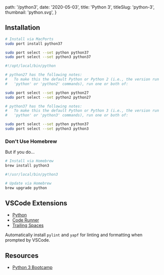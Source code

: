 
  path: '/python3',
  date: '2020-05-03',
  title: 'Python 3',
  titleSlug: 'python-3',
  thumbnail: 'python.svg',
}

## Installation

```bash
# Install via MacPorts
sudo port install python37

sudo port select --set python python37
sudo port select --set python3 python37

#!/opt/local/bin/python
```

```bash
# python27 has the following notes:
#   To make this the default Python or Python 2 (i.e., the version run by the
#   'python' or 'python2' commands), run one or both of:

sudo port select --set python python27
sudo port select --set python2 python27

# python37 has the following notes:
#   To make this the default Python or Python 3 (i.e., the version run by the
#   'python' or 'python3' commands), run one or both of:

sudo port select --set python python37
sudo port select --set python3 python3
```

### Don't Use Homebrew

But if you do...

```bash
# Install via Homebrew
brew install python3

#!/usr/local/bin/python3

# Update via Homebrew
brew upgrade python
```

## VSCode Extensions

- [Python](https://marketplace.visualstudio.com/items?itemName=ms-python.python)
- [Code Runner](https://marketplace.visualstudio.com/items?itemName=formulahendry.code-runner)
- [Trailing Spaces](https://marketplace.visualstudio.com/items?itemName=shardulm94.trailing-spaces)

Automatically install `pylint` and `yapf` for linting and formatting when prompted by VSCode.

## Resources

- [Python 3 Bootcamp](https://github.com/Pierian-Data/Complete-Python-3-Bootcamp)

